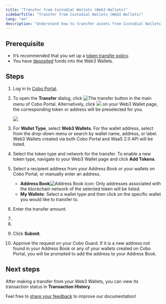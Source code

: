 ```yaml
---
title: "Transfer from Custodial Wallets (Web3 Wallets)"
sidebarTitle: "Transfer from Custodial Wallets (Web3 Wallets)"
lang: "en"
description: "Understand how to transfer assets from Custodial Wallets (Web3 Wallets) in Cobo Portal, streamlining your digital asset management."
---
```



## Prerequisite

- It’s recommended that you set up a [token transfer policy](/en/portal/risk-controls/off-chain-tx-set-transfer).
- You have [deposited](/en/portal/custodial-wallets/web3-wallets/transfers) funds into the Web3 Wallets.

## Steps

1. Log in to [Cobo Portal](https://portal.cobo.com/login).

2. To open the **Transfer** dialog, click <img src="/en/images/transfers/transfer-button.svg" className="icon" alt="The transfer button" /> in the main menu of Cobo Portal. Alternatively, click <img src="/en/images/custodial-wallet/withdraw-icon.png" className="icon"/> on your Web3 Wallet page, the corresponding token or address will be preselected for you.

    <img src="/en/images/transfers/transfer-button-location.png" className="screenshot_modal"/>

3. For **Wallet Type**, select **Web3 Wallets**. For the wallet address, select from the drop-down menu or search by wallet name, address, or label. Web3 Wallets created via both Cobo Portal and WaaS 2.0 API will be listed.

4. Select the token type and network for the transfer. To enable a new token type, navigate to your Web3 Wallet page and click **Add Tokens**.

5. Select a recipient address from your Address Book or your wallets on Cobo Portal, or manually enter an address.
    
    - **Address Book**<img src="/en/images/common/icon_address_book.svg" className="icon" alt="Address Book icon" />: Only addresses associated with the blockchain network of the selected token will be listed.
    - **My Wallets**: Select a wallet type and then click on the specific wallet you would like to transfer to.

6. Enter the transfer amount.

7. <Fee />
8. <MySnippet />

9. Click **Submit**.

10. Approve the request on your Cobo Guard. If it is a new address not found in your Address Book or any of your wallets created on Cobo Portal, you will be prompted to add the address to your Address Book.

## Next steps

After making a transfer from your Web3 Wallets, you can view its transaction status in **Transaction History**.

<Tip>Feel free to [share your feedback](https://forms.zohopublic.com/cobo/form/DocumentFeedbackForm/formperma/QvLOhxJv1_JMsJ-1dleZ8Itb_7rzN-LtgvsDdxosoVI?referrername=manuals) to improve our documentation!</Tip>